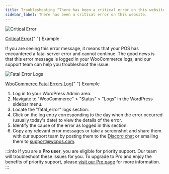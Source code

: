 ```yaml
---
title: Troubleshooting "There has been a critical error on this website."
sidebar_label: There has been a critical error on this website.
---
```



<div class="image-container">
  <Image
    alt="Critical Error"
    img="https://wcpos.com/wp-content/uploads/2023/07/critical-error.png"
  />
  <p class="image-caption"><a target="_blank" href="https://woocommerce.com/document/finding-php-error-logs/">Critical Error</a>{" "} Example</p>
</div>

If you are seeing this error message, it means that your POS has encountered a fatal server error and cannot continue.
The good news is that this error message is logged in your WooCommerce logs, and our support team can help you troubleshoot the issue.

<div class="image-container">
  <Image
    alt="Fatal Error Logs"
    img="https://woocommerce.com/wp-content/uploads/2018/11/wc_log_fatal_errors.png"
  />
  <p class="image-caption"><a target="_blank" href="https://woocommerce.com/document/finding-php-error-logs/">WooCommerce Fatal Errors Log</a>{" "} Example</p>
</div>

1. Log in to your WordPress Admin area.
2. Navigate to "WooCommerce" > "Status" > "Logs" in the WordPress sidebar menu.
3. Locate the "fatal_error" logs section.
4. Click on the log entry corresponding to the day when the error occurred (usually today's date) to view the details of the error.
5. Identify the cause of the error as logged in this section.
6. Copy any relevant error messages or take a screenshot and share them with our support team by posting them to the [Discord chat](https://wcpos.com/discord) or emailing them to support@wcpos.com.

:::info
If you are a **Pro user**, you are eligible for priority support. Our team will troubleshoot these issues for you. To upgrade to Pro and enjoy the benefits of priority support, please [visit our Pro page](https://wcpos.com/pro) for more information.
:::
